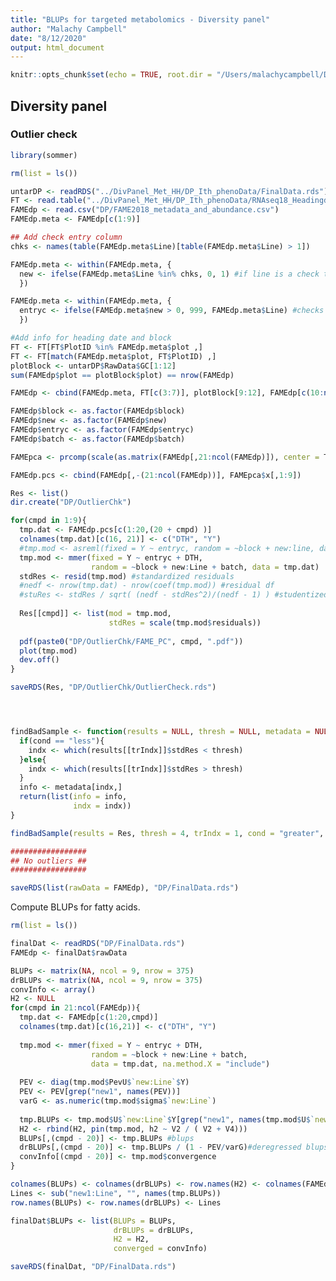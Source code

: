 ```yaml
---
title: "BLUPs for targeted metabolomics - Diversity panel"
author: "Malachy Campbell"
date: "8/12/2020"
output: html_document
---
```


```r
knitr::opts_chunk$set(echo = TRUE, root.dir = "/Users/malachycampbell/Documents/Dropbox/Work/Oats/TargetedMet/")
```

## Diversity panel

### Outlier check
```r
library(sommer)

rm(list = ls())

untarDP <- readRDS("../DivPanel_Met_HH/DP_Ith_phenoData/FinalData.rds")
FT <- read.table("../DivPanel_Met_HH/DP_Ith_phenoData/RNAseq18_Headingdate.txt", sep = "", header = T)
FAMEdp <- read.csv("DP/FAME2018_metadata_and_abundance.csv")
FAMEdp.meta <- FAMEdp[c(1:9)]

## Add check entry column
chks <- names(table(FAMEdp.meta$Line)[table(FAMEdp.meta$Line) > 1])

FAMEdp.meta <- within(FAMEdp.meta, {
  new <- ifelse(FAMEdp.meta$Line %in% chks, 0, 1) #if line is a check then assign 0, else 1
  })

FAMEdp.meta <- within(FAMEdp.meta, {
  entryc <- ifelse(FAMEdp.meta$new > 0, 999, FAMEdp.meta$Line) #checks will have a name, new entries will have 999
  })

#Add info for heading date and block
FT <- FT[FT$PlotID %in% FAMEdp.meta$plot ,]
FT <- FT[match(FAMEdp.meta$plot, FT$PlotID) ,]
plotBlock <- untarDP$RawData$GC[1:12]
sum(FAMEdp$plot == plotBlock$plot) == nrow(FAMEdp)

FAMEdp <- cbind(FAMEdp.meta, FT[c(3:7)], plotBlock[9:12], FAMEdp[c(10:ncol(FAMEdp))])

FAMEdp$block <- as.factor(FAMEdp$block)
FAMEdp$new <- as.factor(FAMEdp$new)
FAMEdp$entryc <- as.factor(FAMEdp$entryc)
FAMEdp$batch <- as.factor(FAMEdp$batch)

FAMEpca <- prcomp(scale(as.matrix(FAMEdp[,21:ncol(FAMEdp)]), center = T, scale = T))

FAMEdp.pcs <- cbind(FAMEdp[,-(21:ncol(FAMEdp))], FAMEpca$x[,1:9])

Res <- list()
dir.create("DP/OutlierChk")

for(cmpd in 1:9){
  tmp.dat <- FAMEdp.pcs[c(1:20,(20 + cmpd) )]
  colnames(tmp.dat)[c(16, 21)] <- c("DTH", "Y")
  #tmp.mod <- asreml(fixed = Y ~ entryc, random = ~block + new:line, data = tmp.dat, aom = T)
  tmp.mod <- mmer(fixed = Y ~ entryc + DTH, 
                  random = ~block + new:Line + batch, data = tmp.dat)
  stdRes <- resid(tmp.mod) #standardized residuals
  #nedf <- nrow(tmp.dat) - nrow(coef(tmp.mod)) #residual df
  #stuRes <- stdRes / sqrt( (nedf - stdRes^2)/(nedf - 1) ) #studentized residuals
  
  Res[[cmpd]] <- list(mod = tmp.mod,
                      stdRes = scale(tmp.mod$residuals))
  
  pdf(paste0("DP/OutlierChk/FAME_PC", cmpd, ".pdf"))
  plot(tmp.mod)
  dev.off()
}

saveRDS(Res, "DP/OutlierChk/OutlierCheck.rds")




findBadSample <- function(results = NULL, thresh = NULL, metadata = NULL, trIndx = NULL, cond = NULL){
  if(cond == "less"){
    indx <- which(results[[trIndx]]$stdRes < thresh)
  }else{
    indx <- which(results[[trIndx]]$stdRes > thresh)
  }
  info <- metadata[indx,]
  return(list(info = info,
              indx = indx))
}

findBadSample(results = Res, thresh = 4, trIndx = 1, cond = "greater", metadata = FAMEdp.pcs[1:20])

#################
## No outliers ##
#################

saveRDS(list(rawData = FAMEdp), "DP/FinalData.rds")
```


Compute BLUPs for fatty acids.

```r
rm(list = ls())

finalDat <- readRDS("DP/FinalData.rds")
FAMEdp <- finalDat$rawData

BLUPs <- matrix(NA, ncol = 9, nrow = 375)
drBLUPs <- matrix(NA, ncol = 9, nrow = 375)
convInfo <- array()
H2 <- NULL
for(cmpd in 21:ncol(FAMEdp)){
  tmp.dat <- FAMEdp[c(1:20,cmpd)]
  colnames(tmp.dat)[c(16,21)] <- c("DTH", "Y")
  
  tmp.mod <- mmer(fixed = Y ~ entryc + DTH, 
                  random = ~block + new:Line + batch, 
                  data = tmp.dat, na.method.X = "include")
  
  PEV <- diag(tmp.mod$PevU$`new:Line`$Y)
  PEV <- PEV[grep("new1", names(PEV))]
  varG <- as.numeric(tmp.mod$sigma$`new:Line`)
  
  tmp.BLUPs <- tmp.mod$U$`new:Line`$Y[grep("new1", names(tmp.mod$U$`new:Line`$Y))]
  H2 <- rbind(H2, pin(tmp.mod, h2 ~ V2 / ( V2 + V4)))
  BLUPs[,(cmpd - 20)] <- tmp.BLUPs #blups
  drBLUPs[,(cmpd - 20)] <- tmp.BLUPs / (1 - PEV/varG)#deregressed blups checks will have NA
  convInfo[(cmpd - 20)] <- tmp.mod$convergence
}

colnames(BLUPs) <- colnames(drBLUPs) <- row.names(H2) <- colnames(FAMEdp)[(21:ncol(FAMEdp))]
Lines <- sub("new1:Line", "", names(tmp.BLUPs))
row.names(BLUPs) <- row.names(drBLUPs) <- Lines

finalDat$BLUPs <- list(BLUPs = BLUPs,
                       drBLUPs = drBLUPs,
                       H2 = H2, 
                       converged = convInfo)

saveRDS(finalDat, "DP/FinalData.rds")
```